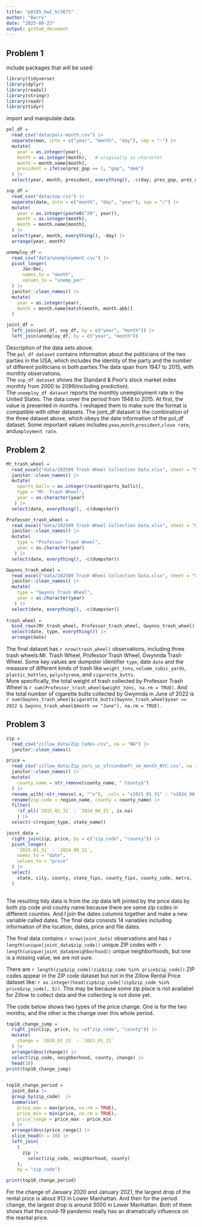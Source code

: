 ```yaml
---
title: "p8105_hw2_hc3671"
author: "Barry"
date: "2025-09-23"
output: github_document
---
```


## Problem 1

include packages that will be used:

```r
library(tidyverse)
library(dplyr)
library(readxl)
library(stringr)
library(readr)
library(tidyr)
```

import and manipulate data.

```r

pol_df = 
  read_csv("data/pols-month.csv") |> 
  separate(mon, into = c("year", "month", "day"), sep = "-") |> 
  mutate(
    year = as.integer(year),
    month = as.integer(month),   # originally as character
    month = month.name[month],
    president = ifelse(prez_gop == 1, "gop", "dem")
  ) |> 
  select(year, month, president, everything(), -c(day, prez_gop, prez_dem), )

snp_df = 
  read_csv("data/snp.csv") |> 
  separate(date, into = c("month", "day", "year"), sep = "/") |> 
  mutate(
    year = as.integer(paste0("20", year)),
    month = as.integer(month),
    month = month.name[month],
  ) |> 
  select(year, month, everything(), -day) |> 
  arrange(year, month)

unemploy_df = 
  read_csv("data/unemployment.csv") |>
  pivot_longer(
      Jan:Dec,
      names_to = "month",
      values_to = "unemp_per"
  ) |> 
  janitor::clean_names() |> 
  mutate(
    year = as.integer(year),
    month = month.name[match(month, month.abb)]
  )

joint_df = 
  left_join(pol_df, snp_df, by = c("year", "month")) |> 
  left_join(unemploy_df, by = c("year", "month"))
```

Description of the data sets above:\
The `pol_df dataset` contains information about the politicians of the two parties in the USA, which includes the identity of the party and the number of different politicians in both parties.The data span from 1947 to 2015, with monthly observations.\
The `snp_df dataset` shows the Standard & Poor’s stock market index monthly from 2000 to 2099(including prediction).\
The `unemploy_df dataset` reports the monthly unemployment rate in the United States. The data cover the period from 1948 to 2015. At first, the value is presented in months. I reshaped them to make sure the format is compatible with other datasets. The joint_df dataset is the combination of the three dataset above, which obeys the date information of the pol_df dataset. Some important values includes:`yeas`,`month`,`president`,`close rate`, and`umployment rate`.\

## Problem 2

```r
Mr_trash_wheel = 
  read_excel("data/202509 Trash Wheel Collection Data.xlsx", sheet = "Mr. Trash Wheel", range = "A2:N709") |> 
  janitor::clean_names() |> 
  mutate(
    sports_balls = as.integer(round(sports_balls)),
    type = "Mr. Trash Wheel",
    year = as.character(year)
   ) |> 
  select(date, everything(), -c(dumpster))

Professor_trash_wheel = 
  read_excel("data/202509 Trash Wheel Collection Data.xlsx", sheet = "Professor Trash Wheel", range = "A2:M134") |> 
  janitor::clean_names() |> 
  mutate(
    type = "Professor Trash Wheel",
    year = as.character(year)
   ) |> 
  select(date, everything(), -c(dumpster))

Gwynns_trash_wheel = 
  read_excel("data/202509 Trash Wheel Collection Data.xlsx", sheet = "Gwynns Falls Trash Wheel", range = "A2:L351") |> 
  janitor::clean_names() |> 
  mutate(
    type = "Gwynns Trash Wheel",
    year = as.character(year)
   ) |> 
  select(date, everything(), -c(dumpster))
  
trash_wheel = 
  bind_rows(Mr_trash_wheel, Professor_trash_wheel, Gwynns_trash_wheel) |> 
  select(date, type, everything()) |> 
  arrange(date)

```

The final dataset has `r nrow(trash_wheel)` observations, including three trash wheels:Mr. Trash Wheel, Professor Trash Wheel, Gwynnda Trash Wheel. Some key values are dumpster identifier `type`, date `date` and the measure of different kinds of trash like `weight_tons`, `volume_cubic_yards`, `plastic_bottles`, `polystyrene`, and `cigarette_butts`.\
More specifically, the total weight of trash collected by Professor Trash Wheel is `r sum(Professor_trash_wheel$weight_tons, na.rm = TRUE)`. And the total number of cigarette butts collected by Gwynnda in June of 2022 is `r sum(Gwynns_trash_wheel$cigarette_butts[Gwynns_trash_wheel$year == 2022 & Gwynns_trash_wheel$month == "June"], na.rm = TRUE)`.

## Problem 3

```r
zip = 
  read_csv("zillow_data/Zip Codes.csv", na = "NA") |> 
  janitor::clean_names() 

price = 
  read_csv("zillow_data/Zip_zori_uc_sfrcondomfr_sm_month_NYC.csv", na = "NA") |> 
  janitor::clean_names() |> 
  mutate(
    county_name = str_remove(county_name, " County$")
  ) |> 
  rename_with(~str_remove(.x, "^x"), .cols = "x2015_01_31" : "x2024_08_31") |> 
  rename(zip_code = region_name, county = county_name) |> 
  filter(
    !if_all(`2015_01_31` : `2024_08_31`, is.na)
    ) |> 
  select(-c(region_type, state_name))

joint_data = 
  right_join(zip, price, by = c("zip_code", "county")) |> 
  pivot_longer(
    `2015_01_31` : `2024_08_31`,
    names_to = "date",
    values_to = "price"
  ) |> 
  select(
    state, city, county, state_fips, county_fips, county_code, metro,      neighborhood, zip_code, region_id, size_rank, date, price,             file_date
  )
  

```

The resulting tidy data is from the zip data left jointed by the price data by both zip code and county name because there are same zip codes in different counties. And I join the dates columns together and make a new variable called dates. The final data consists 14 variables including information of the location, dates, price and file dates.

The final data contains `r nrow(joint_data)` observations and has `r length(unique(joint_data$zip_code))` unique ZIP codes with `r length(unique(joint_data$neighborhood))` unique neighborhoods, but one is a missing value, we are not sure.

There are `r length(zip$zip_code[!zip$zip_code %in% price$zip_code])` ZIP codes appear in the ZIP code dataset but not in the Zillow Rental Price dataset like: `r as.integer(head(zip$zip_code[!zip$zip_code %in% price$zip_code], 5))`. This may be because some zip place is not availabel for Zillow to collect data and the collecting is not done yet.

The code below shows two types of the price change. One is for the two months, and the other is the change over this whole period.

```r

top10_change_jump = 
  right_join(zip, price, by =c("zip_code", "county")) |> 
  mutate(
    change = `2020_01_31` - `2021_01_31`
  ) |> 
  arrange(desc(change)) |> 
  select(zip_code, neighborhood, county, change) |> 
  head(10)
print(top10_change_jump)

  
top10_change_period = 
  joint_data |> 
  group_by(zip_code)  |> 
  summarise(
    price_max = max(price, na.rm = TRUE),
    price_min = min(price, na.rm = TRUE),
    price_range = price_max - price_min
  ) |> 
  arrange(desc(price_range)) |> 
  slice_head(n = 10) |> 
  left_join(
    (
      zip |> 
        select(zip_code, neighborhood, county)
    ),
    by = "zip_code")

print(top10_change_period)

```

For the change of January 2020 and January 2021, the largest drop of the rental price is about 913 in Lower Manhattan. And then for the period change, the largest drop is around 3000 in Lower Manhattan. Both of them shows that the covid-19 pandemic really has an dramatically influence on the reantal price.
